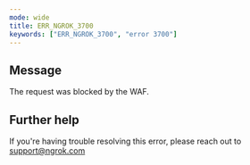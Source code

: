 ```yaml
---
mode: wide
title: ERR_NGROK_3700
keywords: ["ERR_NGROK_3700", "error 3700"]
---
```


## Message

The request was blocked by the WAF.

## Further help

If you're having trouble resolving this error, please reach out to [support@ngrok.com](mailto:support@ngrok.com?subject=Help%20with%20ERR_NGROK_3700)
